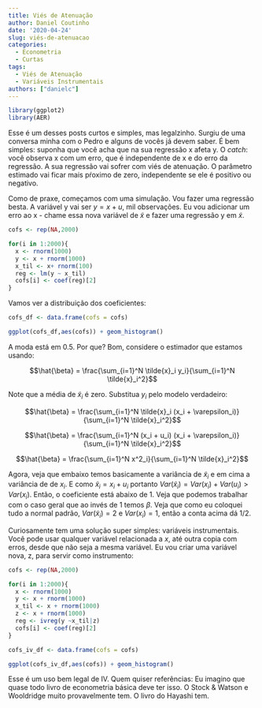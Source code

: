```yaml
---
title: Viés de Atenuação
author: Daniel Coutinho
date: '2020-04-24'
slug: viés-de-atenuacao
categories:
  - Econometria
  - Curtas
tags:
  - Viés de Atenuação
  - Variáveis Instrumentais
authors: ["danielc"]
---
```


```r
library(ggplot2)
library(AER)
```


Esse é um desses posts curtos e simples, mas legalzinho. Surgiu de uma conversa minha com o Pedro e alguns de vocês já devem saber. É bem simples: suponha que você acha que na sua regressão x afeta y. O _catch_: você observa x com um erro, que é independente de x e do erro da regressão. A sua regressão vai sofrer com viés de atenuação. O parâmetro estimado vai ficar mais pŕoximo de zero, independente se ele é positivo ou negativo. 

Como de praxe, começamos com uma simulação. Vou fazer uma regressão besta. A variável y vai ser $y = x +u$, mil observações. Eu vou adicionar um erro ao x - chame essa nova variável de $\tilde{x}$ e fazer uma regressão y em $\tilde{x}$. 

```r

cofs <- rep(NA,2000)

for(i in 1:2000){
  x <- rnorm(1000)
  y <- x + rnorm(1000)
  x_til <- x+ rnorm(100)
  reg <- lm(y ~ x_til)
  cofs[i] <- coef(reg)[2]
}

```

Vamos ver a distribuição dos coeficientes:

```r

cofs_df <- data.frame(cofs = cofs)

ggplot(cofs_df,aes(cofs)) + geom_histogram()

```

A moda está em 0.5. Por que? Bom, considere o estimador que estamos usando:

$$\hat{\beta} = \frac{\sum_{i=1}^N \tilde{x}_i y_i}{\sum_{i=1}^N \tilde{x}_i^2}$$

Note que a média de $\tilde{x}_i$ é zero. Substitua $y_i$ pelo modelo verdadeiro: 

$$\hat{\beta} = \frac{\sum_{i=1}^N \tilde{x}_i (x_i + \varepsilon_i)}{\sum_{i=1}^N \tilde{x}_i^2}$$

$$\hat{\beta} = \frac{\sum_{i=1}^N (x_i + u_i) (x_i + \varepsilon_i)}{\sum_{i=1}^N \tilde{x}_i^2}$$

$$\hat{\beta} = \frac{\sum_{i=1}^N x^2_i}{\sum_{i=1}^N \tilde{x}_i^2}$$

Agora, veja que embaixo temos basicamente a variância de $\tilde{x}_i$ e em cima a variância de de $x_i$. E como $\tilde{x}_i = x_i +  u_i$ portanto $Var(\tilde{x}_i) = Var(x_i) + Var(u_i) > Var(x_i)$. Então, o coeficiente está abaixo de 1. Veja que podemos trabalhar com o caso geral que ao invés de 1 temos $\beta$. Veja que como eu coloquei tudo a normal padrão, $Var(\tilde{x}_i)= 2$ e $Var(x_i) = 1$, então a conta acima dá 1/2. 

Curiosamente tem uma solução super simples: variáveis instrumentais. Você pode usar qualquer variável relacionada a $x$, até outra copia com erros, desde que não seja a mesma variável. Eu vou criar uma variável nova, z, para servir como instrumento: 

```r

cofs <- rep(NA,2000)

for(i in 1:2000){
  x <- rnorm(1000)
  y <- x + rnorm(1000)
  x_til <- x + rnorm(1000)
  z <- x + rnorm(1000)
  reg <- ivreg(y ~x_til|z)
  cofs[i] <- coef(reg)[2]
}

cofs_iv_df <- data.frame(cofs = cofs)

ggplot(cofs_iv_df,aes(cofs)) + geom_histogram()


```

Esse é um uso bem legal de IV. Quem quiser referências: Eu imagino que quase todo livro de econometria básica deve ter isso. O Stock & Watson e Wooldridge muito provavelmente tem. O livro do Hayashi tem. 